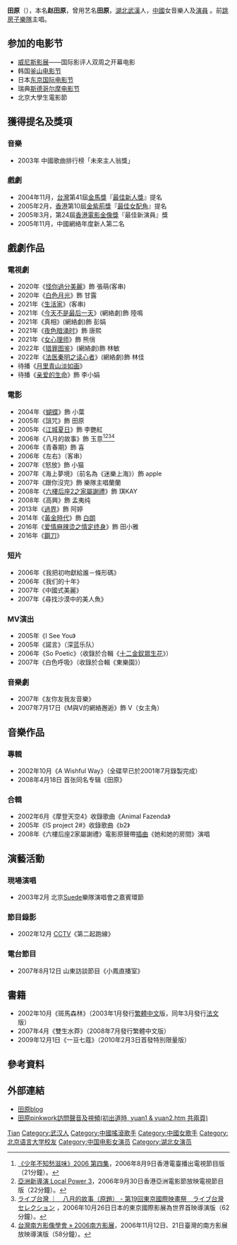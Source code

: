 {{not|田源}}
{{藝人
| 姓名 = 田原
| 類型 = 女歌手
| 原名 = 趙田原
| 英文名 = Tianyuan
| 圖片 =
| 圖片尺寸 =
| 綽號 = 
| 国籍 = {{PRC}} 
| 出生日期 = {{Birth_date_and_age|1985|3|30}}
| 語言 = 中文、英文 
| 嗜好 = 
| 出生地點 = {{CHN}}[[武漢|武漢]]
| 籍貫= [[湖北省|湖北省]][[武漢市|武漢市]]
| 教育程度 = [[北京语言大学|北京语言大学]]英文系畢業
| 宗教信仰 = [[佛教|佛教]]
| 職業 = [[歌手|歌手]]、[[作曲家|作曲家]]、[[作詞人|作詞人]]、[[演員|演員]]、[[作家|作家]]
| 音樂類型 = 
| 演奏樂器 = 結他、鋼琴
| 出道作 = 
| 出道日期 = 
| 代表作 = 
| 活躍年代 = 2001年至今
| 唱片公司 = 東樂音樂唱片公司
| 經紀公司 = 北京综艺星皓文化传播有限公司
| 相關團體 = 跳房子樂隊
| 網站 = {{Sinablog|tianyuan|田原}}
| imdb = 1801656
}}
'''田原'''（{{bd|1985年|3月30日|catIdx=T}}），本名'''赵田原'''，曾用艺名'''田原'''，[[湖北|湖北]][[武漢|武漢]]人，[[中华人民共和国|中國]]女音樂人及[[演員|演員]]<!-- ，被稱為『中國最具國際化魅力女歌手』{{fact|time=2009-2-12}} -->。前[[跳房子樂隊|跳房子樂隊]]主唱。

==参加的电影节==
*[[威尼斯影展|威尼斯影展]]——国际影评人双周之开幕电影 
*韩国[[釜山电影节|釜山电影节]] 
*日本[[东京国际电影节|东京国际电影节]]
*瑞典[[斯德哥尔摩电影节|斯德哥尔摩电影节]]
*北京大學生電影節

==獲得提名及獎項==
===音樂===
*2003年 中國歌曲排行榜「未來主人翁獎」

===戲劇===
*2004年11月，[[台灣|台灣]]第41屆[[金馬獎|金馬獎]]『[[第41屆金馬獎#最佳新演員|最佳新人獎]]』提名
*2005年2月，[[香港|香港]]第10屆[[金紫荊獎|金紫荊獎]]『[[2005年香港電影金紫荊獎|最佳女配角]]』提名
*2005年3月，第24屆[[香港電影金像獎|香港電影金像獎]]『最佳新演員』獎
*2005年11月，中國網絡年度新人第二名

==戲劇作品==
===電視劇===
*2020年《[[怪你過分美麗|怪你過分美麗]]》飾 張萌(客串)
*2020年《[[白色月光|白色月光]]》飾 甘露
*2021年《[[生活家|生活家]]》(客串)
*2021年《[[今天不是最后一天|今天不是最后一天]]》(網絡劇)飾 陸鳴
*2021年《真相》(網絡劇)飾 彭娟
*2021年《[[夜色暗涌时|夜色暗涌时]]》飾 唐熙
*2021年《[[女心理師_(電視劇)|女心理师]]》飾 熊俏
*2022年《[[猎罪图鉴|猎罪图鉴]]》(網絡劇)飾 林敏
*2022年《[[法医秦明之读心者|法医秦明之读心者]]》(網絡劇)飾 林佳
*待播《[[月里青山淡如画|月里青山淡如画]]》
*待播《[[亲爱的生命|亲爱的生命]]》飾 李小娟

===電影===
*2004年《[[蝴蝶_(2004年電影)|蝴蝶]]》飾  小葉                  
*2005年《詛咒》飾  田原
*2005年《[[江城夏日|江城夏日]]》飾  李艷紅
*2006年《八月的故事》飾  玉意<ref>[http://app1.rthk.org.hk/php/tvarchivecatalog/episode.php?progid=489&tvcat=3 《少年不知愁滋味》2006 第四集]，2006年8月9日香港電臺播出電視節目版（21分鐘）。</ref><ref>[http://bc.cinema.com.hk/adhoc/hkaff_2006/localpower3.html 亞洲新導演 Local Power 3]，2006年9月30日香港亞洲電影節放映電視節目版（22分鐘）。</ref><ref>[http://www.livetaiwan.jp/entertainment/tiff/tiff37.html  ライブ台灣 ｜　八月的故事（原題） - 第19回東京國際映畫祭　ライブ台灣セレクション] {{Wayback|url=http://www.livetaiwan.jp/entertainment/tiff/tiff37.html |date=20170305031047 }}，2006年10月26日日本的東京國際影展為世界首映導演版（62分鐘）。</ref><ref>[http://www.south.org.tw/?page_id=558 台灣南方影像學會 » 2006南方影展]，2006年11月12日、21日臺灣的南方影展放映導演版（58分鐘）。</ref>
*2006年《青春期》飾  喜
*2006年《左右》（客串）
*2007年《怒放》飾  小猫
*2007年《海上夢境》（前名為《迷樂上海》）飾  apple
*2007年《跟你沒完》飾  樂隊主唱蘭蘭
*2008年《[[六樓后座2之家屬謝禮|六樓后座2之家屬謝禮]]》飾  琪KAY
*2008年《高興》飾  孟夷纯
*2013年《[[過界|過界]]》飾  阿婷
*2014年《[[黃金時代_(2014年電影)|黃金時代]]》飾  [[白朗|白朗]]
*2016年《[[爱情麻辣烫之情定终身|爱情麻辣烫之情定终身]]》飾  田小雅
*2016年《[[鋼刀|鋼刀]]》

===短片===
*2006年《我把初吻獻給誰－條形碼》   
*2006年《我们的十年》
*2007年《中國式美麗》
*2007年《尋找沙漠中的美人魚》

===MV演出===
*2005年《I See You》
*2005年《諾言》（深蓝乐队）
*2006年《So Poetic》（收錄於合輯《[[陳輝陽十二金釵眾生花|十二金釵眾生花]]》）
*2007年《白色呼吸》（收錄於合輯《東樂園》）

===音樂劇===
*2007年《友你友我友音樂》
*2007年7月17日《M與V的網絡邂逅》飾 V（女主角）

==音樂作品==
===專輯===
*2002年10月《A Wishful Way》（全碟早已於2001年7月錄製完成）
*2008年4月18日  首张同名专辑《田原》

===合輯===
*2002年6月《摩登天空4》收錄歌曲《Animal Fazenda》
*2005年《IS project 2#》收錄歌曲《b2》
*2008年《六樓后座2家屬謝禮》電影原聲帶[[插曲|插曲]]《她和她的房間》演唱

==演藝活動==
===現場演唱===
*2003年2月 北京[[Suede|Suede]]樂隊演唱會之嘉賓環節

===節目錄影===
*2002年12月 [[中国中央电视台|CCTV]]《第二起跑線》

===電台節目===
*2007年8月12日 山東訪談節目《小鳳直播室》

==書籍==
*2002年10月《斑馬森林》（2003年1月發行[[繁體中文|繁體中文]]版，同年3月發行[[法文|法文]]版）
*2007年4月《雙生水莽》（2008年7月發行繁體中文版）
*2009年12月1日《一豆七蔻》（2010年2月3日首發特別限量版）

== 參考資料 ==
{{reflist}}

== 外部連結 ==
* [http://blog.sina.com.cn/tianyuan 田原blog]
* [http://www.pinkwork.com/tian/yuan1.htm 田原pinkwork訪問聲音及視頻(初出道時, yuan1 & yuan2.htm 共兩頁)]

{{香港電影金像獎最佳新演員|第24屆}}

{{Authority control}}
{{DEFAULTSORT:Tian田}}
[[Category:赵姓|Tian]]
[[Category:武汉人|Category:武汉人]]
[[Category:中國搖滾歌手|Category:中國搖滾歌手]]
[[Category:中國女歌手|Category:中國女歌手]]
[[Category:北京语言大学校友|Category:北京语言大学校友]]
[[Category:中国电影女演员|Category:中国电影女演员]]
[[Category:湖北女演员|Category:湖北女演员]]
